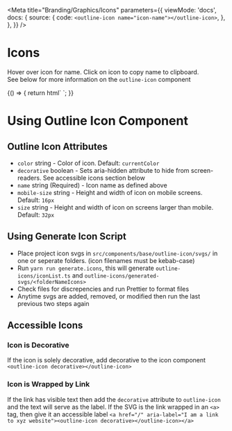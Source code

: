 
<Meta
  title="Branding/Graphics/Icons"
  parameters={{
    viewMode: 'docs',
        docs: {
      source: {
        code: `<outline-icon name="icon-name"></outline-icon>`,
      },
    },
  }}
/>

# Icons
Hover over icon for name. Click on icon to copy name to clipboard. <br/>
See below for more information on the `outline-icon` component

<Canvas>
  <Story name="Icons">
    {() => {
      return html`
        <sb-icon-list-container .icons=${{brand, custom, outline, solid}}></sb-icon-list-container>
      `;
    }}
  </Story>
</Canvas>

# Using Outline Icon Component

## Outline Icon Attributes

- `color` string - Color of icon. Default: `currentColor`
- `decorative` boolean - Sets aria-hidden attribute to hide from screen-readers. See accessible icons section below
- `name` string (Required) - Icon name as defined above
- `mobile-size` string - Height and width of icon on mobile screens. Default: `16px`
- `size` string - Height and width of icon on screens larger than mobile. Default: `32px`

## Using Generate Icon Script

- Place project icon svgs in `src/components/base/outline-icon/svgs/` in one or seperate folders. (icon filenames must be kebab-case)
- Run `yarn run generate.icons`, this will generate `outline-icons/iconList.ts` and `outline-icons/generated-svgs/<folderNameIcons>`
- Check files for discrepencies and run Prettier to format files
- Anytime svgs are added, removed, or modified then run the last previous two steps again

## Accessible Icons

### Icon is Decorative

If the icon is solely decorative, add decorative to the icon component `<outline-icon decorative></outline-icon>`

### Icon is Wrapped by Link

If the link has visible text then add the `decorative` attribute to `outline-icon` and the text will serve as the label.
If the SVG is the link wrapped in an `<a>` tag, then give it an accessible label `<a href="/" aria-label="I am a link to xyz website"><outline-icon decorative></outline-icon></a>`
